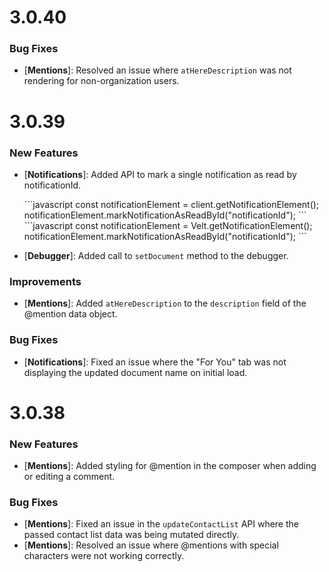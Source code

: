 # 3.0.40

### Bug Fixes

- [**Mentions**]: Resolved an issue where `atHereDescription` was not rendering for non-organization users.


# 3.0.39

### New Features

- [**Notifications**]: Added API to mark a single notification as read by notificationId.
  
  <Tabs>
    <Tab title="React / Next.js">
      ```javascript
      const notificationElement = client.getNotificationElement();
      notificationElement.markNotificationAsReadById("notificationId");
      ```
    </Tab>
    <Tab title="HTML / Other Frameworks">
      ```javascript
      const notificationElement = Velt.getNotificationElement();
      notificationElement.markNotificationAsReadById("notificationId");
      ```
    </Tab>
  </Tabs>

- [**Debugger**]: Added call to `setDocument` method to the debugger.

### Improvements

- [**Mentions**]: Added `atHereDescription` to the `description` field of the @mention data object.

### Bug Fixes

- [**Notifications**]: Fixed an issue where the "For You" tab was not displaying the updated document name on initial load.


# 3.0.38

### New Features

- [**Mentions**]: Added styling for @mention in the composer when adding or editing a comment.

### Bug Fixes

- [**Mentions**]: Fixed an issue in the `updateContactList` API where the passed contact list data was being mutated directly.
- [**Mentions**]: Resolved an issue where @mentions with special characters were not working correctly.